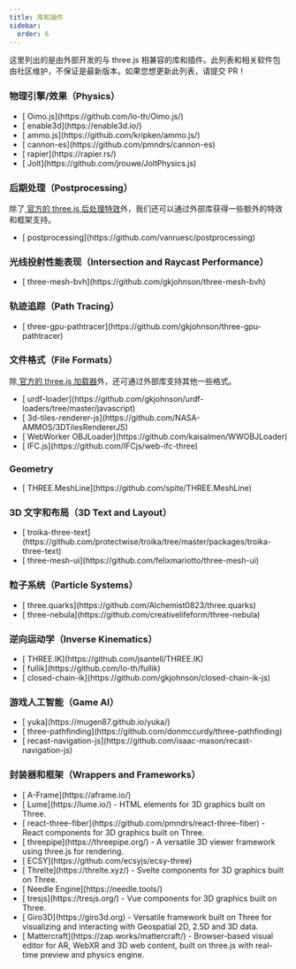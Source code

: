 ```yaml
---
title: 库和插件
sidebar:
  order: 6
---
```


这里列出的是由外部开发的与 three.js 相兼容的库和插件。此列表和相关软件包由社区维护，不保证是最新版本。如果您想更新此列表，请提交 PR！

### 物理引擎/效果（Physics）

<ul>
  <li>[ Oimo.js](https://github.com/lo-th/Oimo.js/)</li>
  <li>[ enable3d](https://enable3d.io/)</li>
  <li>[ ammo.js](https://github.com/kripken/ammo.js/)</li>
  <li>[ cannon-es](https://github.com/pmndrs/cannon-es)</li>
  <li>[ rapier](https://rapier.rs/)</li>
  <li>[ Jolt](https://github.com/jrouwe/JoltPhysics.js)</li>
</ul>

### 后期处理（Postprocessing）

除了[ 官方的 three.js 后处理特效](https://github.com/mrdoob/three.js/tree/dev/examples/jsm/postprocessing)外，我们还可以通过外部库获得一些额外的特效和框架支持。

<ul>
  <li>[ postprocessing](https://github.com/vanruesc/postprocessing)</li>
</ul>

### 光线投射性能表现（Intersection and Raycast Performance）

<ul>
  <li>[ three-mesh-bvh](https://github.com/gkjohnson/three-mesh-bvh)</li>
</ul>

### 轨迹追踪（Path Tracing）

<ul>
  <li>
    [ three-gpu-pathtracer](https://github.com/gkjohnson/three-gpu-pathtracer)
  </li>
</ul>

### 文件格式（File Formats）

除[ 官方的 three.js 加载器](https://github.com/mrdoob/three.js/tree/dev/examples/jsm/loaders)外，还可通过外部库支持其他一些格式。

<ul>
  <li>
    [
    urdf-loader](https://github.com/gkjohnson/urdf-loaders/tree/master/javascript)
  </li>
  <li>
    [ 3d-tiles-renderer-js](https://github.com/NASA-AMMOS/3DTilesRendererJS)
  </li>
  <li>[ WebWorker OBJLoader](https://github.com/kaisalmen/WWOBJLoader)</li>
  <li>[ IFC.js](https://github.com/IFCjs/web-ifc-three)</li>
</ul>

### Geometry

<ul>
  <li>[ THREE.MeshLine](https://github.com/spite/THREE.MeshLine)</li>
</ul>

### 3D 文字和布局（3D Text and Layout）

<ul>
  <li>
    [
    troika-three-text](https://github.com/protectwise/troika/tree/master/packages/troika-three-text)
  </li>
  <li>[ three-mesh-ui](https://github.com/felixmariotto/three-mesh-ui)</li>
</ul>

### 粒子系统（Particle Systems）

<ul>
  <li>[ three.quarks](https://github.com/Alchemist0823/three.quarks)</li>
  <li>[ three-nebula](https://github.com/creativelifeform/three-nebula)</li>
</ul>

### 逆向运动学（Inverse Kinematics）

<ul>
  <li>[ THREE.IK](https://github.com/jsantell/THREE.IK)</li>
  <li>[ fullik](https://github.com/lo-th/fullik)</li>
  <li>[ closed-chain-ik](https://github.com/gkjohnson/closed-chain-ik-js)</li>
</ul>

### 游戏人工智能（Game AI）

<ul>
  <li>[ yuka](https://mugen87.github.io/yuka/)</li>
  <li>[ three-pathfinding](https://github.com/donmccurdy/three-pathfinding)</li>
  <li>
    [ recast-navigation-js](https://github.com/isaac-mason/recast-navigation-js)
  </li>
</ul>

### 封装器和框架（Wrappers and Frameworks）

<ul>
  <li>[ A-Frame](https://aframe.io/)</li>
  <li>
    [ Lume](https://lume.io/) - HTML elements for 3D graphics built on Three.
  </li>
  <li>
    [ react-three-fiber](https://github.com/pmndrs/react-three-fiber) - React
    components for 3D graphics built on Three.
  </li>
  <li>
    [ threepipe](https://threepipe.org/) - A versatile 3D viewer framework using
    three.js for rendering.
  </li>
  <li>[ ECSY](https://github.com/ecsyjs/ecsy-three)</li>
  <li>
    [ Threlte](https://threlte.xyz/) - Svelte components for 3D graphics built
    on Three.
  </li>
  <li>[ Needle Engine](https://needle.tools/)</li>
  <li>
    [ tresjs](https://tresjs.org/) - Vue components for 3D graphics built on
    Three.
  </li>
  <li>
    [ Giro3D](https://giro3d.org) - Versatile framework built on Three for
    visualizing and interacting with Geospatial 2D, 2.5D and 3D data.
  </li>
  <li>
    [ Mattercraft](https://zap.works/mattercraft/) - Browser-based visual editor
    for AR, WebXR and 3D web content, built on three.js with real-time preview
    and physics engine.
  </li>
</ul>
